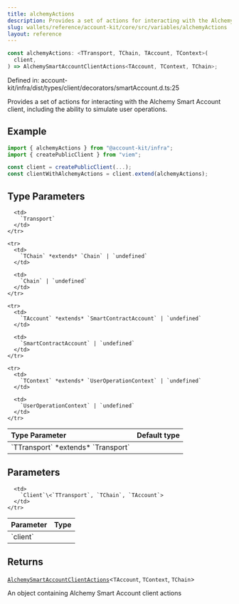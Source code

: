 ```yaml
---
title: alchemyActions
description: Provides a set of actions for interacting with the Alchemy Smart Account client, including the ability to simulate user operations.
slug: wallets/reference/account-kit/core/src/variables/alchemyActions
layout: reference
---
```


```ts
const alchemyActions: <TTransport, TChain, TAccount, TContext>(
  client,
) => AlchemySmartAccountClientActions<TAccount, TContext, TChain>;
```

Defined in: account-kit/infra/dist/types/client/decorators/smartAccount.d.ts:25

Provides a set of actions for interacting with the Alchemy Smart Account client, including the ability to simulate user operations.

## Example

```ts
import { alchemyActions } from "@account-kit/infra";
import { createPublicClient } from "viem";

const client = createPublicClient(...);
const clientWithAlchemyActions = client.extend(alchemyActions);
```

## Type Parameters

<table>
  <thead>
    <tr>
      <th align="left">Type Parameter</th>
      <th align="left">Default type</th>
    </tr>
  </thead>

  <tbody>
    <tr>
      <td>
        `TTransport` *extends* `Transport`
      </td>

      <td>
        `Transport`
      </td>
    </tr>

    <tr>
      <td>
        `TChain` *extends* `Chain` | `undefined`
      </td>

      <td>
        `Chain` | `undefined`
      </td>
    </tr>

    <tr>
      <td>
        `TAccount` *extends* `SmartContractAccount` | `undefined`
      </td>

      <td>
        `SmartContractAccount` | `undefined`
      </td>
    </tr>

    <tr>
      <td>
        `TContext` *extends* `UserOperationContext` | `undefined`
      </td>

      <td>
        `UserOperationContext` | `undefined`
      </td>
    </tr>

  </tbody>
</table>

## Parameters

<table>
  <thead>
    <tr>
      <th align="left">Parameter</th>
      <th align="left">Type</th>
    </tr>
  </thead>

  <tbody>
    <tr>
      <td>
        `client`
      </td>

      <td>
        `Client`\<`TTransport`, `TChain`, `TAccount`>
      </td>
    </tr>

  </tbody>
</table>

## Returns

[`AlchemySmartAccountClientActions`](../type-aliases/AlchemySmartAccountClientActions.mdx)\<`TAccount`, `TContext`, `TChain`>

An object containing Alchemy Smart Account client actions
